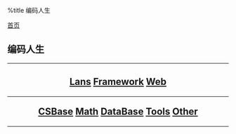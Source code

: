 %title 编码人生

[[../index|首页]]
==编码人生==
----
<center>
<h2>
[[languages/index|Lans]]
[[frameworks/index|Framework]]
[[web/index|Web]]
----
[[csbase/index|CSBase]]
[[math/index|Math]]
[[database/index|DataBase]]
[[tools/index|Tools]]
[[other/index|Other]]
</h2>
</center>
----
